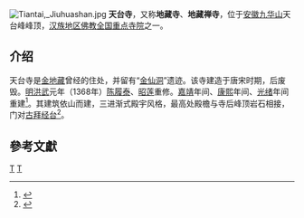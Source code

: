 [[File:Tiantai,_Jiuhuashan.jpg|thumb]]
'''天台寺'''，又称'''地藏寺'''、'''地藏禅寺'''，位于[[安徽省|安徽]][[九华山|九华山]]天台峰峰顶，[[汉族地区佛教全国重点寺院|汉族地区佛教全国重点寺院]]之一。

== 介绍 ==
天台寺是[[金地藏|金地藏]]曾经的住处，并留有“[[金仙洞|金仙洞]]”遗迹。该寺建造于唐宋时期，后废毁。[[明朝|明]][[洪武|洪武]]元年（1368年）[[陈履泰|陈履泰]]、[[昭莲|昭莲]]重修。[[嘉靖|嘉靖]]年间、[[康熙|康熙]]年间、[[光绪|光绪]]年间重建<ref>{{Cite web |url=http://www.jiuhuashan.com.cn/include/web_view.php?typeID=6&viewID=17 |title=天台寺 |access-date=2009-12-28 |archive-date=2013-04-14 |archive-url=https://web.archive.org/web/20130414133440/http://www.jiuhuashan.com.cn/include/web_view.php?typeID=6&viewID=17 |dead-url=no }}</ref>。其建筑依山而建，三进渐式殿宇风格，最高处殿檐与寺后峰顶岩石相接，门对[[古拜经台|古拜经台]]<ref>{{Cite web |url=http://www.rrly.com/attraction/anhui/jiuhuashan/tiantaisi.htm |title=天台寺 |access-date=2009-12-28 |archive-url=https://web.archive.org/web/20160304105941/http://www.rrly.com/attraction/anhui/jiuhuashan/tiantaisi.htm |archive-date=2016-03-04 |dead-url=yes }}</ref>。

==參考文獻==
<div class="references-small">
<references></references>
</div>

{{China-buddhism-temple}}
{{佛教小作品}}

[[Category:汉族地区佛教全国重点寺院|T]]
[[Category:九华山佛寺|T]]